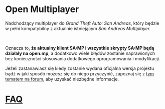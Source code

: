 # Open Multiplayer

Nadchodzący multiplayer do _Grand Theft Auto: San Andreas_, który będzie w pełni kompatybilny z aktualnie istniejącym _San Andreas Multiplayer._

<br />

Oznacza to, **że aktualny klient SA:MP i wszystkie skrypty SA:MP będą działały na open.mp**, a dodatkowo wiele błędów zostanie naprawionych bez konieczności stosowania dodatkowego oprogramowania i modyfikacji.

Jeżeli zastanawiasz się kiedy zostanie wydana oficjalna wersja projektu bądź w jaki sposób możesz się do niego przyczynić, zapoznaj się z [tym tematem na forum](https://www.burgershot.gg/showthread.php?tid=99), aby uzyskać niezbędne informacje.

# [FAQ](/faq?lang=pl)
